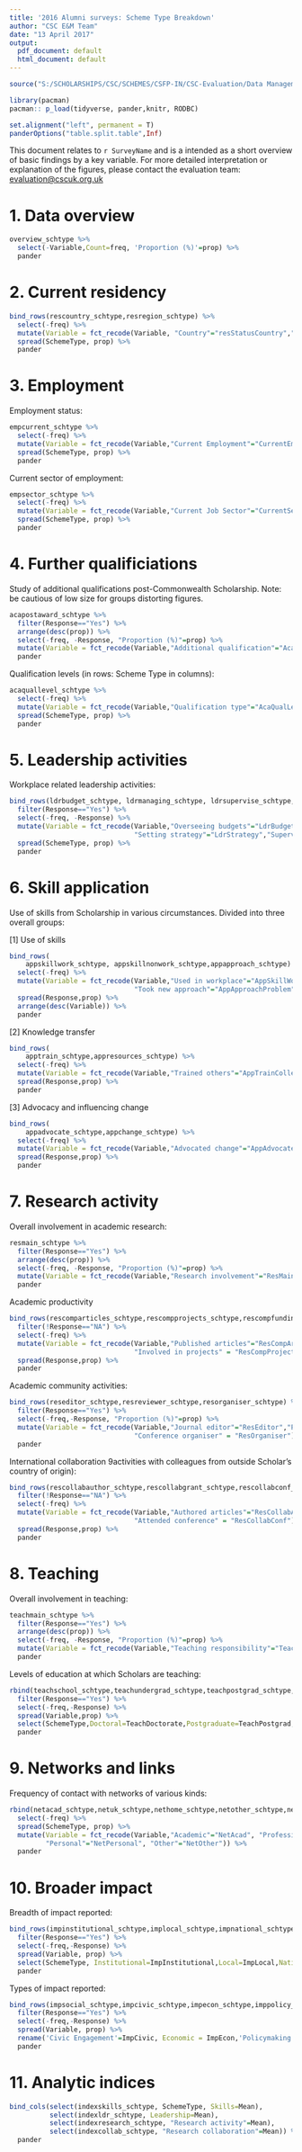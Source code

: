 ```yaml
---
title: '2016 Alumni surveys: Scheme Type Breakdown'
author: "CSC E&M Team"
date: "13 April 2017"
output:
  pdf_document: default
  html_document: default
---
```



```r

source("S:/SCHOLARSHIPS/CSC/SCHEMES/CSFP-IN/CSC-Evaluation/Data Management Crystal Snap IT/r_codebank/2016_sch_long/2016_sch_long_basicanalysis.r")

library(pacman)
pacman:: p_load(tidyverse, pander,knitr, RODBC)

set.alignment("left", permanent = T)
panderOptions("table.split.table",Inf)

```

This document relates to `r SurveyName` and is a intended as a short overview of basic findings by a key variable. For more detailed interpretation or explanation of the figures, please contact the evaluation team: [evaluation@cscuk.org.uk](mailto:evaluation@cscuk.org.uk)

# 1. Data overview

```r
overview_schtype %>% 
  select(-Variable,Count=freq, 'Proportion (%)'=prop) %>% 
  pander
```

# 2. Current residency

```r
bind_rows(rescountry_schtype,resregion_schtype) %>% 
  select(-freq) %>% 
  mutate(Variable = fct_recode(Variable, "Country"="resStatusCountry","Region"="resStatusRegion")) %>% 
  spread(SchemeType, prop) %>% 
  pander
```

# 3. Employment

Employment status:

```r
empcurrent_schtype %>% 
  select(-freq) %>% 
  mutate(Variable = fct_recode(Variable,"Current Employment"="CurrentEmploy")) %>% 
  spread(SchemeType, prop) %>% 
  pander
```

Current sector of employment:

```r
empsector_schtype %>% 
  select(-freq) %>% 
  mutate(Variable = fct_recode(Variable,"Current Job Sector"="CurrentSector")) %>% 
  spread(SchemeType, prop) %>% 
  pander
```

# 4. Further qualificiations

Study of additional qualifications post-Commonwealth Scholarship. Note: be cautious of low size for groups distorting figures.

```r
acapostaward_schtype %>% 
  filter(Response=="Yes") %>% 
  arrange(desc(prop)) %>% 
  select(-freq, -Response, "Proportion (%)"=prop) %>% 
  mutate(Variable = fct_recode(Variable,"Additional qualification"="AcaPostaward")) %>% 
  pander
```

Qualification levels (in rows: Scheme Type in columns):

```r
acaquallevel_schtype %>% 
  select(-freq) %>% 
  mutate(Variable = fct_recode(Variable,"Qualification type"="AcaQualLevel")) %>% 
  spread(SchemeType, prop) %>% 
  pander
```

# 5. Leadership activities

Workplace related leadership activities:

```r
bind_rows(ldrbudget_schtype, ldrmanaging_schtype, ldrsupervise_schtype,ldrstrategy_schtype) %>% 
  filter(Response=="Yes") %>% 
  select(-freq, -Response) %>% 
  mutate(Variable = fct_recode(Variable,"Overseeing budgets"="LdrBudget","Managing Company / department" = "LdrManaging",
                               "Setting strategy"="LdrStrategy","Supervising others"="LdrSupervising")) %>% 
  spread(SchemeType, prop) %>% 
  pander
```

# 6. Skill application

Use of skills from Scholarship in various circumstances. Divided into three overall groups: 

[1] Use of skills

```r
bind_rows(
    appskillwork_schtype, appskillnonwork_schtype,appapproach_schtype) %>% 
  select(-freq) %>% 
  mutate(Variable = fct_recode(Variable,"Used in workplace"="AppSkillWork", "Used elsewhere"="AppSkillNonwork",
                               "Took new approach"="AppApproachProblem")) %>% 
  spread(Response,prop) %>% 
  arrange(desc(Variable)) %>% 
  pander

```

[2] Knowledge transfer

```r
bind_rows(
    apptrain_schtype,appresources_schtype) %>% 
  select(-freq) %>% 
  mutate(Variable = fct_recode(Variable,"Trained others"="AppTrainColleagues","Developed resources" = "AppDevelopResources")) %>% 
  spread(Response,prop) %>% 
  pander

```

[3] Advocacy and influencing change

```r
bind_rows(
    appadvocate_schtype,appchange_schtype) %>% 
  select(-freq) %>% 
  mutate(Variable = fct_recode(Variable,"Advocated change"="AppAdvocateChange","Introduced change"="AppMakeChange")) %>% 
  spread(Response,prop) %>% 
  pander

```

# 7. Research activity

Overall involvement in academic research:

```r
resmain_schtype %>% 
  filter(Response=="Yes") %>%
  arrange(desc(prop)) %>% 
  select(-freq, -Response, "Proportion (%)"=prop) %>% 
  mutate(Variable = fct_recode(Variable,"Research involvement"="ResMain")) %>% 
  pander
```

Academic productivity

```r

bind_rows(rescomparticles_schtype,rescompprojects_schtype,rescompfunding_schtype) %>% 
  filter(!Response=="NA") %>% 
  select(-freq) %>% 
  mutate(Variable = fct_recode(Variable,"Published articles"="ResCompArticles","Applied for funding"="ResCompFunding",
                               "Involved in projects" = "ResCompProjects")) %>% 
  spread(Response,prop) %>% 
  pander

```

Academic community activities:

```r
bind_rows(reseditor_schtype,resreviewer_schtype,resorganiser_schtype) %>% 
  filter(Response=="Yes") %>% 
  select(-freq,-Response, "Proportion (%)"=prop) %>%
  mutate(Variable = fct_recode(Variable,"Journal editor"="ResEditor","Peer reviewer"="ResReviewer",
                               "Conference organiser" = "ResOrganiser")) %>%
  pander


```

International collaboration 9activities with colleagues from outside Scholar's country of origin):

```r

bind_rows(rescollabauthor_schtype,rescollabgrant_schtype,rescollabconf_schtype) %>% 
  filter(!Response=="NA") %>% 
  select(-freq) %>% 
  mutate(Variable = fct_recode(Variable,"Authored articles"="ResCollabAuthor","Applied for grants"="ResCollabGrant",
                               "Attended conference" = "ResCollabConf")) %>% 
  spread(Response,prop) %>% 
  pander

```

# 8. Teaching

Overall involvement in teaching:

```r
teachmain_schtype %>% 
  filter(Response=="Yes") %>%
  arrange(desc(prop)) %>% 
  select(-freq, -Response, "Proportion (%)"=prop) %>% 
  mutate(Variable = fct_recode(Variable,"Teaching responsibility"="TeachMain")) %>% 
  pander
```

Levels of education at which Scholars are teaching:

```r
rbind(teachschool_schtype,teachundergrad_schtype,teachpostgrad_schtype,teachdoctorate_schtype,teachtvet_schtype) %>% 
  filter(Response=="Yes") %>% 
  select(-freq,-Response) %>% 
  spread(Variable,prop) %>% 
  select(SchemeType,Doctoral=TeachDoctorate,Postgraduate=TeachPostgrad,Undergraduate=TeachUndergrad,TVET=TeachTVET,School=TeachSchool) %>% 
  pander
```

# 9. Networks and links

Frequency of contact with networks of various kinds:

```r
rbind(netacad_schtype,netuk_schtype,nethome_schtype,netother_schtype,netpersonal_schtype) %>% 
  select(-freq) %>% 
  spread(SchemeType, prop) %>% 
  mutate(Variable = fct_recode(Variable,"Academic"="NetAcad", "Professional (UK)"="NetUK", "Pofessional (Home)"="NetHome",
         "Personal"="NetPersonal", "Other"="NetOther")) %>% 
  pander

```

# 10. Broader impact

Breadth of impact reported:

```r
bind_rows(impinstitutional_schtype,implocal_schtype,impnational_schtype,impinternational_schtype) %>% 
  filter(Response=="Yes") %>% 
  select(-freq,-Response) %>% 
  spread(Variable, prop) %>% 
  select(SchemeType, Institutional=ImpInstitutional,Local=ImpLocal,National=ImpNational,International=ImpInternational) %>%
  pander

```

Types of impact reported:

```r
bind_rows(impsocial_schtype,impcivic_schtype,impecon_schtype,imppolicy_schtype) %>% 
  filter(Response=="Yes") %>% 
  select(-freq,-Response) %>% 
  spread(Variable, prop) %>%
  rename('Civic Engagement'=ImpCivic, Economic = ImpEcon,'Policymaking'=ImpPolicy, 'Social Development' =ImpSocial) %>% 
  pander


```

# 11. Analytic indices

```r
bind_cols(select(indexskills_schtype, SchemeType, Skills=Mean),
          select(indexldr_schtype, Leadership=Mean),
          select(indexresearch_schtype, "Research activity"=Mean),
          select(indexcollab_schtype, "Research collaboration"=Mean)) %>% 
  pander

```





